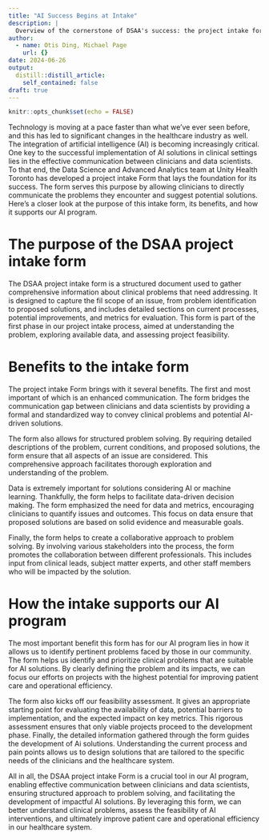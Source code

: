 ```yaml
---
title: "AI Success Begins at Intake"
description: |
  Overview of the cornerstone of DSAA's success: the project intake form
author:
  - name: Otis Ding, Michael Page
    url: {}
date: 2024-06-26
output:
  distill::distill_article:
    self_contained: false
draft: true
---
```



```r
knitr::opts_chunk$set(echo = FALSE)
```


Technology is moving at a pace faster than what we’ve ever seen before, and this has led to significant changes in the healthcare industry as well. The integration of artificial intelligence (AI) is becoming increasingly critical. One key to the successful implementation of AI solutions in clinical settings lies in the effective communication between clinicians and data scientists. To that end, the Data Science and Advanced Analytics team at Unity Health Toronto has developed a project intake Form that lays the foundation for its success. The form serves this purpose by allowing clinicians to directly communicate the problems they encounter and suggest potential solutions. Here’s a closer look at the purpose of this intake form, its benefits, and how it supports our AI program.


# The purpose of the DSAA project intake form

The DSAA project intake form is a structured document used to gather comprehensive information about clinical problems that need addressing. It is designed to capture the fil scope of an issue, from problem identification to proposed solutions, and includes detailed sections on current processes, potential improvements, and metrics for evaluation. This form is part of the first phase in our project intake process, aimed at understanding the problem, exploring available data, and assessing project feasibility.

# Benefits to the intake form

The project intake Form brings with it several benefits. The first and most important of which is an enhanced communication. The form bridges the communication gap between clinicians and data scientists by providing a formal and standardized way to convey clinical problems and potential AI-driven solutions.

The form also allows for structured problem solving. By requiring detailed descriptions of the problem, current conditions, and proposed solutions, the form ensure that all aspects of an issue are considered. This comprehensive approach facilitates thorough exploration and understanding of the problem.


Data is extremely important for solutions considering AI or machine learning. Thankfully, the form helps to facilitate data-driven decision making. The form emphasized the need for data and metrics, encouraging clinicians to quantify issues and outcomes. This focus on data ensure that proposed solutions are based on solid evidence and measurable goals.

Finally, the form helps to create a collaborative approach to problem solving. By involving various stakeholders into the process, the form promotes the collaboration between different professionals. This includes input from clinical leads, subject matter experts, and other staff members who will be impacted by the solution.

# How the intake supports our AI program


The most important benefit this form has for our AI program lies in how it allows us to identify pertinent problems faced by those in our community. The form helps us identify and prioritize clinical problems that are suitable for AI solutions. By clearly defining the problem and its impacts, we can focus our efforts on projects with the highest potential for improving patient care and operational efficiency.

The form also kicks off our feasibility assessment. It gives an appropriate starting point for evaluating the availability of data, potential barriers to implementation, and the expected impact on key metrics. This rigorous assessment ensures that only viable projects proceed to the development phase.
Finally, the detailed information gathered through the form guides the development of Ai solutions. Understanding the current process and pain points allows us to design solutions that are tailored to the specific needs of the clinicians and the healthcare system.

All in all, the DSAA project intake Form is a crucial tool in our AI program, enabling effective communication between clinicians and data scientists, ensuring structured approach to problem solving, and facilitating the development of impactful AI solutions. By leveraging this form, we can better understand clinical problems, assess the feasibility of AI interventions, and ultimately improve patient care and operational efficiency in our healthcare system.
